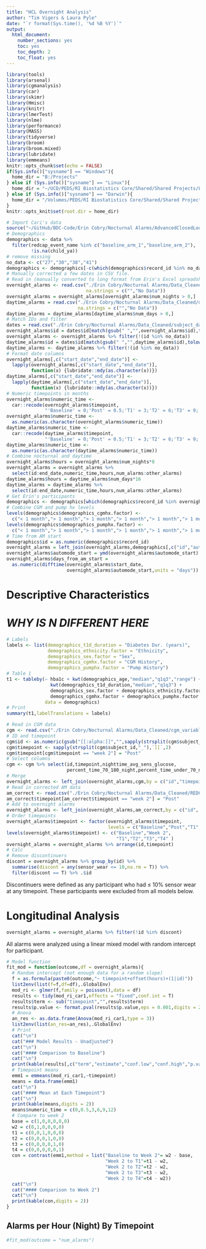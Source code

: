 ```yaml
---
title: "HCL Overnight Analysis"
author: "Tim Vigers & Laura Pyle"
date: "`r format(Sys.time(), '%d %B %Y')`"
output:
  html_document:
    number_sections: yes
    toc: yes
    toc_depth: 2
    toc_float: yes
---
```


```r
library(tools)
library(arsenal)
library(cgmanalysis)
library(car)
library(skimr)
library(Hmisc)
library(knitr)
library(lmerTest)
library(nlme)
library(performance)
library(MASS)
library(tidyverse)
library(broom)
library(broom.mixed)
library(lubridate)
library(emmeans)
knitr::opts_chunk$set(echo = FALSE)
if(Sys.info()["sysname"] == "Windows"){
  home_dir = "B:/Projects"
} else if (Sys.info()["sysname"] == "Linux"){
  home_dir = "~/UCD/PEDS/RI Biostatistics Core/Shared/Shared Projects/Laura/BDC/Projects"
} else if (Sys.info()["sysname"] == "Darwin"){
  home_dir = "/Volumes/PEDS/RI Biostatistics Core/Shared/Shared Projects/Laura/BDC/Projects"
}
knitr::opts_knit$set(root.dir = home_dir)
```

```r
# Import Cari's data
source("~/GitHub/BDC-Code/Erin Cobry/Nocturnal Alarms/AdvancedClosedLoopCl_R_2020-01-05_1101.r")
# Demographics
demographics <- data %>% 
  filter(redcap_event_name %in% c("baseline_arm_1","baseline_arm_2"),
         !is.na(child_ya))
# remove missing
no_data <- c("27","30","38","41")
demographics <- demographics[-c(which(demographics$record_id %in% no_data)),]
# Manually corrected a few dates in CSV file.
# Read in (manually converted to long format from Erin's Excel spreadsheet)
overnight_alarms <- read.csv("./Erin Cobry/Nocturnal Alarms/Data_Cleaned/nocturnal_alarms.csv",
                             na.strings = c("","No Data"))
overnight_alarms = overnight_alarms[overnight_alarms$num_nights > 0,]
daytime_alarms = read.csv("./Erin Cobry/Nocturnal Alarms/Data_Cleaned/daytime_alarms.csv",
                          na.strings = c("","No Data"))
daytime_alarms = daytime_alarms[daytime_alarms$num_days > 0,]
# Match IDs and filter
dates = read.csv("./Erin Cobry/Nocturnal Alarms/Data_Cleaned/subject_dates.csv")
overnight_alarms$id = dates$id[match(gsub(" ","",overnight_alarms$id),tolower(gsub(" ","",dates$name)))]
overnight_alarms <- overnight_alarms %>% filter(!(id %in% no_data))
daytime_alarms$id = dates$id[match(gsub(" ","",daytime_alarms$id),tolower(gsub(" ","",dates$name)))]
daytime_alarms <- daytime_alarms %>% filter(!(id %in% no_data))
# Format date columns
overnight_alarms[,c("start_date","end_date")] <- 
  lapply(overnight_alarms[,c("start_date","end_date")], 
         function(x) {lubridate::mdy(as.character(x))})
daytime_alarms[,c("start_date","end_date")] <- 
  lapply(daytime_alarms[,c("start_date","end_date")], 
         function(x) {lubridate::mdy(as.character(x))})
# Numeric timepoints in months
overnight_alarms$numeric_time <- 
  car::recode(overnight_alarms$timepoint,
              "'Baseline' = 0;'Post' = 0.5;'T1' = 3;'T2' = 6;'T3' = 9;'T4' = 12")
overnight_alarms$numeric_time <- 
  as.numeric(as.character(overnight_alarms$numeric_time))
daytime_alarms$numeric_time <- 
  car::recode(daytime_alarms$timepoint,
              "'Baseline' = 0;'Post' = 0.5;'T1' = 3;'T2' = 6;'T3' = 9;'T4' = 12")
daytime_alarms$numeric_time <- 
  as.numeric(as.character(daytime_alarms$numeric_time))
# Combine nocturnal and daytime
overnight_alarms$hours = overnight_alarms$num_nights*8
overnight_alarms = overnight_alarms %>% 
  select(id:end_date,numeric_time,hours,num_alarms:other_alarms)
daytime_alarms$hours = daytime_alarms$num_days*16
daytime_alarms = daytime_alarms %>%
  select(id:end_date,numeric_time,hours,num_alarms:other_alarms)
# Get Erin's participants 
demographics <- demographics[which(demographics$record_id %in% overnight_alarms$id),]
# Combine CGM and pump hx levels
levels(demographics$demographics_cgmhx.factor) <-
  c("< 1 month","> 1 month","> 1 month","> 1 month","> 1 month","> 1 month")
levels(demographics$demographics_pumphx.factor) <-
  c("< 1 month","> 1 month","> 1 month","> 1 month","> 1 month","> 1 month")
# Time from AM start
demographics$id = as.numeric(demographics$record_id)
overnight_alarms = left_join(overnight_alarms,demographics[,c("id","automode_start")],by = "id")
overnight_alarms$automode_start = ymd(overnight_alarms$automode_start)
overnight_alarms$days_from_am_start = 
  as.numeric(difftime(overnight_alarms$start_date,
                      overnight_alarms$automode_start,units = "days"))
```

# Descriptive Characteristics

# *WHY IS N DIFFERENT HERE*

```r
# Labels
labels <- list(demographics_t1d_duration = "Diabetes Dur. (years)", 
               demographics_ethnicity.factor = "Ethnicity",
               demographics_sex.factor = "Sex",
               demographics_cgmhx.factor = "CGM History", 
               demographics_pumphx.factor = "Pump History")
# Table 1
t1 <- tableby(~ hba1c + kwt(demographics_age,"median","q1q3","range") + 
                kwt(demographics_t1d_duration,"median","q1q3") + 
                demographics_sex.factor + demographics_ethnicity.factor +
                demographics_cgmhx.factor + demographics_pumphx.factor,
              data = demographics)
# Print
summary(t1,labelTranslations = labels)
```

```r
# Read in CGM data
cgm <- read.csv("./Erin Cobry/Nocturnal Alarms/Data_Cleaned/cgm_variables.csv",stringsAsFactors = F)
# ID and timepoint
cgm$id <- as.numeric(gsub("[[:alpha:]]","",sapply(strsplit(cgm$subject_id,"_"),`[[`,1)))
cgm$timepoint <- sapply(strsplit(cgm$subject_id,"_"),`[[`,2)
cgm$timepoint[cgm$timepoint == "week 2"] = "Post"
# Select columns
cgm <- cgm %>% select(id,timepoint,nighttime_avg_sens_glucose,
                      percent_time_70_180_night,percent_time_under_70_night)
# Merge
overnight_alarms <- left_join(overnight_alarms,cgm,by = c("id","timepoint"))
# Read in corrected AM data
am_correct <- read.csv("./Erin Cobry/Nocturnal Alarms/Data_Cleaned/REDCap AM Data.csv")
am_correct$timepoint[am_correct$timepoint == "week 2"] = "Post"
# Add to overnight alarms
overnight_alarms <- left_join(overnight_alarms,am_correct,by = c("id", "timepoint"))
# Order timepoints
overnight_alarms$timepoint <- factor(overnight_alarms$timepoint,
                                     levels = c("Baseline","Post","T1","T2","T3","T4" ))
levels(overnight_alarms$timepoint) <- c("Baseline","Week 2",
                                        "T1","T2","T3","T4" )
overnight_alarms = overnight_alarms %>% arrange(id,timepoint)
# Calc
# Remove discontinuers
discont = overnight_alarms %>% group_by(id) %>% 
  summarise(discont = any(sensor_wear <= 10,na.rm = T)) %>%
  filter(discont == T) %>% .$id
```

Discontinuers were defined as any participant who had $\leq$ 10% sensor wear at any timepoint. These participants were excluded from all models below. 

# Longitudinal Analysis

```r
overnight_alarms = overnight_alarms %>% filter(!id %in% discont)
```

All alarms were analyzed using a linear mixed model with random intercept for participant.

```r
# Model function
fit_mod = function(outcome,df = overnight_alarms){
  # Random intercept (not enough data for a random slope)
  f = as.formula(paste0(outcome,"~ timepoint+offset(hours)+(1|id)"))
  list2env(list(f=f,df=df),.GlobalEnv)
  mod_ri <- glmer(f,family = poisson(),data = df)
  results <- tidy(mod_ri_car1,effects = "fixed",conf.int = T)
  results$term <- sub("timepoint","",results$term)
  results$p.value <- format.pval(results$p.value,eps = 0.001,digits = 2)
  # Anova
  an_res <- as.data.frame(Anova(mod_ri_car1,type = 3))
  list2env(list(an_res=an_res),.GlobalEnv)
  # Print
  cat("\n")
  cat("### Model Results - Unadjusted")
  cat("\n")
  cat("#### Comparison to Baseline")
  cat("\n")
  print(kable(results[,c("term","estimate","conf.low","conf.high","p.value")],digits = 2))
  # Timepoint means
  emm1 = emmeans(mod_ri_car1,~timepoint)
  means = data.frame(emm1)
  cat("\n")
  cat("#### Mean at Each Timepoint")
  cat("\n")
  print(kable(means,digits = 2))
  means$numeric_time = c(0,0.5,3,6,9,12)
  # Compare to week 2
  base = c(1,0,0,0,0,0)
  w2 = c(0,1,0,0,0,0)
  t1 = c(0,0,1,0,0,0)
  t2 = c(0,0,0,1,0,0)
  t3 = c(0,0,0,0,1,0)
  t4 = c(0,0,0,0,0,1)
  con = contrast(emm1,method = list("Baseline to Week 2"= w2 - base,
                                    "Week 2 to T1"=t1 - w2,
                                    "Week 2 to T2"=t2 - w2,
                                    "Week 2 to T3"=t3 - w2,
                                    "Week 2 to T4"=t4 - w2))
  cat("\n")
  cat("#### Comparison to Week 2")
  cat("\n")
  print(kable(con,digits = 2))
}
```

## Alarms per Hour (Night) By Timepoint

```r
#fit_mod(outcome = "num_alarms")
```
